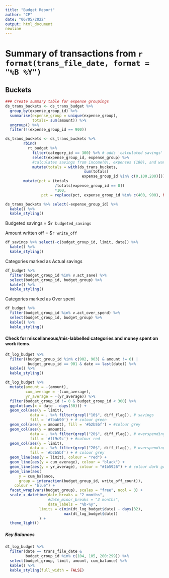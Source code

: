 ```yaml
---
title: "Budget Report"
author: "CP"
date: "06/05/2022"
output: html_document
newline
---
```


# Summary of transactions from `r format(trans_file_date, format = "%B %Y")`
 

## Buckets

```r
### Create summary table for expense groupings
ds_trans_buckets <- ds_trans_budget %>% 
  group_by(expense_group_id) %>% 
  summarise(expense_group = unique(expense_group),
            totals= sum(amount)) %>% 
  ungroup() %>% 
  filter(!(expense_group_id == 900))

ds_trans_buckets <- ds_trans_buckets %>% 
        rbind(
          rt_budget %>% 
            filter(category_id == 300) %>% # adds 'calculated savings'
            select(expense_group_id, expense_group) %>% 
            #calculates savings from income(0), expenses (100), and wants (200)
            mutate(totals = with(ds_trans_buckets,
                                   sum(totals[
                                  expense_group_id %in% c(0,100,200)])))) %>% 
        mutate(pct = (totals
                      /totals[expense_group_id == 0])
                      *100, 
                pct = replace(pct, expense_group_id %in% c(400, 900), NA))

ds_trans_buckets %>% select(-expense_group_id) %>% 
  kable() %>% 
  kable_styling()
```

Budgeted savings = $`r budgeted_savings`

Amount written off = $`r write_off`

```r
df_savings %>% select(-c(budget_group_id, limit, date)) %>% 
  kable() %>% 
  kable_styling()
```

Categories marked as Actual savings
```r
df_budget %>% 
  filter(budget_group_id %in% v.act_save) %>% 
  select(budget_group_id, budget_group) %>% 
  kable() %>% 
  kable_styling()
```

Categories marked as Over spent
```r
df_budget %>% 
  filter(budget_group_id %in% v.act_over_spend) %>% 
  select(budget_group_id, budget_group) %>% 
  kable() %>% 
  kable_styling()
```

#### Check for miscellaneous/mis-labbelled categories and money spent on work items.
```r
dt_log_budget %>% 
  filter((budget_group_id %in% c(902, 903) & amount != 0) | 
          budget_group_id == 901 & date == last(date)) %>% 
  kable() %>% 
  kable_styling()
```

```r
dt_log_budget %>% 
  mutate(amount = -(amount),
         cum_average = -(cum_average),
         yr_average = -(yr_average)) %>% 
  filter(budget_group_id != 0 & budget_group_id < 300) %>% 
  ggplot(aes(x = date - days(30))) +
  geom_col(aes(y = limit), 
           data = . %>% filter(grepl("10$", diff_flag)), # savings
           fill = '#7bab90') + # colour green
  geom_col(aes(y = amount), fill = '#b2b5bf') + #colour grey
  geom_col(aes(y = amount),
           data = . %>% filter(grepl("20$", diff_flag)), # overspending
           fill = '#ff9c9c') + #colour red
  geom_col(aes(y = limit),
           data = . %>% filter(grepl("20$", diff_flag)), # overspending
           fill = '#b2b5bf') + # colour grey
  geom_line(aes(y = limit), colour = "red") +
  geom_line(aes(y = cum_average), colour = "black") +
  geom_line(aes(y = yr_average), colour = "#1b5926") + # colour dark green
  geom_line(aes(
      y = cum_balance, 
      group = interaction(budget_group_id, write_off_count)),
    colour = "blue") +
  facet_wrap(vars(budget_group), scales = "free", ncol = 3) +
  scale_x_datetime(date_breaks = "2 months", 
                   #date_minor_breaks = "3 months",
                   date_labels = "%b-%y",
               limits = c(min(dt_log_budget$date) - days(32), 
                          max(dt_log_budget$date))
               ) +
  theme_light()
```

##### Key Balances
```r
dt_log_budget %>% 
  filter(date == trans_file_date &
         budget_group_id %in% c(104, 105, 200:299)) %>% 
  select(budget_group, limit, amount, cum_balance) %>% 
  kable() %>% 
  kable_styling(full_width = FALSE)
```
